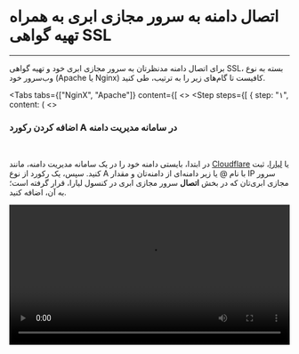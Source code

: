 

<Layout>
<Head>
<title>مستندات اتصال به دامنه با گواهی SSL در سرور مجازی ابری Ubuntu - لیارا</title>
<meta property="og:title" content="مستندات خدمات رایانش ابری لیارا" />
<meta property="og:description" content="مستندات مربوط به نحوه اتصال به دامنه به همراه تهیه گواهی SSL در سرور مجازی اوبونتو Ubuntu در لیارا"  />
<meta property="og:image" content="https://media.liara.ir/logos/liara-poster.jpg" />
</Head>

# اتصال دامنه به سرور مجازی ابری به همراه تهیه گواهی SSL
<hr className="mb-2" />

برای اتصال دامنه مدنظرتان به سرور مجازی ابری خود و تهیه گواهی SSL، بسته به نوع وب‌سرور خود (Apache یا Nginx) کافیست تا گام‌های زیر را به ترتیب، طی کنید. 

<Tabs 
  tabs={["NginX", "Apache"]} 
  content={[
  <>
    <Step  steps={[
        {
            step: "۱",
            content: (
                <>
                    <h3>اضافه کردن رکورد <Important>A</Important> در سامانه مدیریت دامنه</h3>   
                    <p>
                        در ابتدا، بایستی دامنه خود را در یک سامانه مدیریت دامنه، مانند <a href="https://liara.ir/products/dns" className="text-[#2196f3]">Cloudflare</a> یا <a href="" className="text-[#2196f3]">لیارا</a>، ثبت کنید. سپس، 
                        یک رکورد از نوع <Important>A</Important> با نام <Important>@</Important> یا زیر دامنه‌ای از دامنه‌تان و مقدار IP سرور مجازی ابری‌تان که در بخش <b>اتصال</b> سرور مجازی ابری در کنسول لیارا، قرار گرفته است؛ به آن، اضافه کنید.
                    </p>
                    <div className="h-4" />
                    <video
                    src="https://media.liara.ir/vps/add-cloud-server-ip-as-a-record-on-liara-dns-management-system.mp4"
                    controls="controls"
                    className="block w-full"
                    width="100%"
                    />
                </>
            )
        },
        {
            step: "۲",
            content: (
                <>
                    <h3>نصب وب‌سرور NginX</h3>   
                    <p>
                        پس از <a href="/iaas/ubuntu/how-tos/connect-to-server-using-ssh" className="text-[#2196f3]">اتصال به سرور مجازی ابری خود با استفاده از SSH</a>، کافیست تا با اجرای دستور زیر، NginX را بر روی سرور خود، نصب کنید:
                    </p>
                    <div className="h-2" />
                    <div dir='ltr'>
                        <Highlight className="bash">
                            {`sudo apt update && sudo apt install -y nginx`}
                        </Highlight>
                    </div>
                    <div className="h-2" />                         
                </>
            )
        },
        {
            step: "۳",
            content: (
                <>
                    <h3>پیکربندی یک Virtual Host جدید</h3>   
                    <p>
                        با اجرای دستور زیر، یک فایل پیکربندی جدید ایجاد کنید (به جای <Important>example.com</Important>، نام دامنه خود را وارد کنید):
                    </p>
                    <div className="h-2" />
                    <div dir='ltr'>
                        <Highlight className="bash">
                            {`sudo nano /etc/nginx/sites-available/example.com`}
                        </Highlight>
                    </div>
                    <div className="h-2" />   
                    <p>
                        در ادامه، قطعه کد زیر را به فایل فوق، اضافه کنید (به جای <Important>example.com</Important>، نام دامنه خود را وارد کنید):
                    </p>
                    <div className="h-2" />
                    <div dir='ltr'>
                        <Highlight className="config">
                            {`server {
    listen 80;
    server_name example.com ;

    root /var/www/example.com;
    index index.html index.htm index.php;

    location / {
        try_files $uri $uri/ =404;
    }
}
`}
                        </Highlight>
                    </div>
                    <div className="h-2" />  
                    <p>
                        سپس، برای ذخیره فایل و خروج از nano، دکمه‌های ترکیبی <Important>CTRL + X</Important> را فشرده و سپس <Important>Y</Important> را انتخاب کنید و در نهایت <Important>Enter</Important> را بزنید. 
                        در ادامه، یک دایرکتوری وب، ایجاد کنید (به جای <Important>example.com</Important>، نام دامنه خود را وارد کنید):
                    </p>
                    <div className="h-2" />
                    <div dir='ltr'>
                        <Highlight className="bash">
                            {`sudo mkdir -p /var/www/example.com`}
                        </Highlight>
                    </div>
                    <div className="h-2" />   
                    <p>
                        و یک فایل تست، به آن، اضافه کنید (به جای <Important>example.com</Important>، نام دامنه خود را وارد کنید):
                    </p>
                    <div className="h-2" />
                    <div dir='ltr'>
                        <Highlight className="bash">
                            {`echo '<h1>It works on Nginx!</h1>' | sudo tee /var/www/example.com/index.html`}
                        </Highlight>
                    </div>
                    <div className="h-2" />   
                    <p>
                        در ادامه، دسترسی‌های لازم را به فایل ایجاد شده، اعطا کنید (به جای <Important>example.com</Important>، نام دامنه خود را وارد کنید):
                    </p>
                    <div className="h-2" />
                    <div dir='ltr'>
                        <Highlight className="bash">
                            {`sudo chown -R www-data:www-data /var/www/example.com`}
                        </Highlight>
                    </div>
                    <div className="h-2" />
                    <p>
                        پیکربندی ایجاد شده را، فعال کنید (به جای <Important>example.com</Important>، نام دامنه خود را وارد کنید):
                    </p>
                    <div className="h-2" />
                    <div dir='ltr'>
                        <Highlight className="bash">
                            {`sudo ln -s /etc/nginx/sites-available/example.com /etc/nginx/sites-enabled/`}
                        </Highlight>
                    </div>
                    <div className="h-2" />  
                    <p>
                        در نهایت، Nginx را، ری‌استارت کنید:
                    </p>
                    <div className="h-2" />
                    <div dir='ltr'>
                        <Highlight className="bash">
                            {`sudo systemctl restart nginx`}
                        </Highlight>
                    </div>
                    <div className="h-2" />   
                </>
            )
        },
        {
            step: "۴",
            content: (
                <>
                    <h3>نصب گواهی SSL (با Let's Encrypt)</h3>   
                    <p>
                        با اجرای دستور زیر، پکیج <Important>Certbot</Important> را نصب کنید:
                    </p>
                    <div className="h-2" />
                    <div dir='ltr'>
                        <Highlight className="bash">
                            {`sudo apt install -y certbot python3-certbot-nginx`}
                        </Highlight>
                    </div>
                    <div className="h-2" />
                    <p>
                        در ادامه، دستور زیر را اجرا کنید تا Certbot یک گواهی SSL تهیه کند و <Important>HTTP</Important> را به <Important>HTTPS</Important>، ری‌دایرکت کند (به جای <Important>example.com</Important>، نام دامنه خود را وارد کنید):   
                    </p>
                    
                    <div className="h-2" />
                    <div dir='ltr'>
                        <Highlight className="bash">
                            {`sudo certbot --nginx -d example.com`}
                        </Highlight>
                    </div>
                    <div className="h-2" />
                </>
            )
        },
        {
            step: "۵",
            content: (
                <>
                    <h3>تنظیم تمدید خودکار SSL</h3>   
                    <p>
                        با اجرای دستور زیر، تمدید خودکار گواهی SSL را برای دامنه خود، تنظیم کنید: 
                    </p>
                    <div className="h-2" />
                    <div dir='ltr'>
                        <Highlight className="bash">
                            {`sudo certbot renew --dry-run`}
                        </Highlight>
                    </div>
                    <div className="h-2" />      
                </>
            )
        },
        {
            step: "۶",
            content: (
                <>
                    <h3>بررسی پیکربندی</h3>   
                    <p>
                        تمامی کارها، انجام شده است و اکنون، کافیست تا وب‌سرور خود را، ری‌استارت کنید:
                    </p>
                    <div className="h-2" />
                    <div dir='ltr'>
                        <Highlight className="bash">
                            {`sudo systemctl restart nginx`}
                        </Highlight>
                    </div>
                    <div className="h-2" />  
                    <p>
                        اکنون، می‌توانید در مرورگر، دامنه‌تان را وارد کنید تا به صفحه تستی که ساختید، هدایت شوید (به جای <Important>example.com</Important>، نام دامنه خود را وارد کنید):
                    </p>   
                                        <div className="h-2" />
                    <div dir='ltr'>
                        <Highlight className="js">
                            {`https://example.com`}
                        </Highlight>
                    </div>
                    <div className="h-2" />  
                    <p>
                        در صورتی که صفحه سایت، با موفقیت، برایتان بالا آمد؛ بدین معناست که تمامی کارها 
                        را به درستی انجام داده‌اید و دامنه شما به سرور مجازی ابری‌تان، متصل شده است.
                    </p>
                </>
            )
        },
    ]}
    />

    </>,

  <>

    <Step  steps={[
        {
            step: "۱",
            content: (
                <>
                    <h3>اضافه کردن رکورد <Important>A</Important> در سامانه مدیریت دامنه</h3>   
                    <p>
                        در ابتدا، بایستی دامنه خود را در یک سامانه مدیریت دامنه، مانند <a href="https://liara.ir/products/dns" className="text-[#2196f3]">Cloudflare</a> یا <a href="" className="text-[#2196f3]">لیارا</a>، ثبت کنید. سپس، 
                        یک رکورد از نوع <Important>A</Important> با نام <Important>@</Important> یا زیر دامنه‌ای از دامنه‌تان و مقدار IP سرور مجازی ابری‌تان که در بخش <b>اتصال</b> سرور مجازی ابری در کنسول لیارا، قرار گرفته است؛ به آن، اضافه کنید.
                    </p>
                    <div className="h-4" />
                    <video
                    src="https://media.liara.ir/vps/add-cloud-server-ip-as-a-record-on-liara-dns-management-system.mp4"
                    controls="controls"
                    className="block w-full"
                    width="100%"
                    />
                </>
            )
        },
        {
            step: "۲",
            content: (
                <>
                    <h3>نصب وب‌سرور Apache</h3>   
                    <p>
                        پس از <a href="/iaas/ubuntu/how-tos/connect-to-server-using-ssh" className="text-[#2196f3]">اتصال به سرور مجازی ابری خود با استفاده از SSH</a>، کافیست تا با اجرای دستور زیر، Apache را بر روی سرور خود، نصب کنید:
                    </p>
                    <div className="h-2" />
                    <div dir='ltr'>
                        <Highlight className="bash">
                            {`sudo apt update && sudo apt install -y apache2`}
                        </Highlight>
                    </div>
                    <div className="h-2" />                         
                </>
            )
        },
        {
            step: "۳",
            content: (
                <>
                    <h3>پیکربندی یک Virtual Host جدید</h3>   
                    <p>
                        با اجرای دستور زیر، یک فایل پیکربندی جدید ایجاد کنید (به جای <Important>example.com</Important>، نام دامنه خود را وارد کنید):
                    </p>
                    <div className="h-2" />
                    <div dir='ltr'>
                        <Highlight className="bash">
                            {`sudo nano /etc/apache2/sites-available/example.com.conf`}
                        </Highlight>
                    </div>
                    <div className="h-2" />   
                    <p>
                        در ادامه، قطعه کد زیر را به فایل فوق، اضافه کنید (به جای <Important>example.com</Important>، نام دامنه خود را وارد کنید):
                    </p>
                    <div className="h-2" />
                    <div dir='ltr'>
                        <Highlight className="config">
                            {`<VirtualHost *:80>
    ServerName example.com

    DocumentRoot /var/www/example.com

    <Directory /var/www/example.com>
        AllowOverride All
        Require all granted
    </Directory>

    ErrorLog \${APACHE_LOG_DIR}/error.log
    CustomLog \${APACHE_LOG_DIR}/access.log combined
</VirtualHost>`}
                        </Highlight>
                    </div>
                    <div className="h-2" />  
                    <p>
                        سپس، برای ذخیره فایل و خروج از nano، دکمه‌های ترکیبی <Important>CTRL + X</Important> را فشرده و سپس <Important>Y</Important> را انتخاب کنید و در نهایت <Important>Enter</Important> را بزنید. 
                        در ادامه، یک دایرکتوری وب، ایجاد کنید (به جای <Important>example.com</Important>، نام دامنه خود را وارد کنید):
                    </p>
                    <div className="h-2" />
                    <div dir='ltr'>
                        <Highlight className="bash">
                            {`sudo mkdir -p /var/www/example.com`}
                        </Highlight>
                    </div>
                    <div className="h-2" />   
                    <p>
                        و یک فایل تست، به آن، اضافه کنید (به جای <Important>example.com</Important>، نام دامنه خود را وارد کنید):
                    </p>
                    <div className="h-2" />
                    <div dir='ltr'>
                        <Highlight className="bash">
                            {`echo '<h1>It works on Apache!</h1>' | sudo tee /var/www/example.com/index.html`}
                        </Highlight>
                    </div>
                    <div className="h-2" />   
                    <p>
                        در ادامه، دسترسی‌های لازم را به فایل ایجاد شده، اعطا کنید (به جای <Important>example.com</Important>، نام دامنه خود را وارد کنید):
                    </p>
                    <div className="h-2" />
                    <div dir='ltr'>
                        <Highlight className="bash">
                            {`sudo chown -R www-data:www-data /var/www/example.com`}
                        </Highlight>
                    </div>
                    <div className="h-2" />
                    <p>
                        پیکربندی ایجاد شده را، فعال کنید (به جای <Important>example.com</Important>، نام دامنه خود را وارد کنید):
                    </p>
                    <div className="h-2" />
                    <div dir='ltr'>
                        <Highlight className="bash">
                            {`sudo a2ensite example.com.conf`}
                        </Highlight>
                    </div>
                    <div className="h-2" />  
                    <p>
                        در نهایت، Apache را، ری‌استارت کنید:
                    </p>
                    <div className="h-2" />
                    <div dir='ltr'>
                        <Highlight className="bash">
                            {`sudo systemctl restart apache2`}
                        </Highlight>
                    </div>
                    <div className="h-2" />   
                </>
            )
        },
        {
            step: "۴",
            content: (
                <>
                    <h3>نصب گواهی SSL (با Let's Encrypt)</h3>   
                    <p>
                        با اجرای دستور زیر، پکیج <Important>Certbot</Important> را نصب کنید:
                    </p>
                    <div className="h-2" />
                    <div dir='ltr'>
                        <Highlight className="bash">
                            {`sudo apt install -y certbot python3-certbot-apache`}
                        </Highlight>
                    </div>
                    <div className="h-2" />
                    <p>
                        در ادامه، دستور زیر را اجرا کنید تا Certbot یک گواهی SSL تهیه کند و <Important>HTTP</Important> را به <Important>HTTPS</Important>، ری‌دایرکت کند (به جای <Important>example.com</Important>، نام دامنه خود را وارد کنید):   
                    </p>
                    
                    <div className="h-2" />
                    <div dir='ltr'>
                        <Highlight className="bash">
                            {`sudo certbot --apache -d example.com`}
                        </Highlight>
                    </div>
                    <div className="h-2" />
                </>
            )
        },
        {
            step: "۵",
            content: (
                <>
                    <h3>تنظیم تمدید خودکار SSL</h3>   
                    <p>
                        با اجرای دستور زیر، تمدید خودکار گواهی SSL را برای دامنه خود، تنظیم کنید: 
                    </p>
                    <div className="h-2" />
                    <div dir='ltr'>
                        <Highlight className="bash">
                            {`sudo certbot renew --dry-run`}
                        </Highlight>
                    </div>
                    <div className="h-2" />      
                </>
            )
        },
        {
            step: "۶",
            content: (
                <>
                    <h3>بررسی پیکربندی</h3>   
                    <p>
                        تمامی کارها، انجام شده است و اکنون، کافیست تا وب‌سرور خود را، ری‌استارت کنید:
                    </p>
                    <div className="h-2" />
                    <div dir='ltr'>
                        <Highlight className="bash">
                            {`sudo systemctl restart apache2`}
                        </Highlight>
                    </div>
                    <div className="h-2" />  
                    <p>
                        اکنون، می‌توانید در مرورگر، دامنه‌تان را وارد کنید تا به صفحه تستی که ساختید، هدایت شوید (به جای <Important>example.com</Important>، نام دامنه خود را وارد کنید):
                    </p>   
                    <div className="h-2" />
                    <div dir='ltr'>
                        <Highlight className="js">
                            {`https://example.com`}
                        </Highlight>
                    </div>
                    <div className="h-2" />  
                    <p>
                        در صورتی که صفحه سایت، با موفقیت، برایتان بالا آمد؛ بدین معناست که تمامی کارها 
                        را به درستی انجام داده‌اید و دامنه شما به سرور مجازی ابری‌تان، متصل شده است.
                    </p>
                </>
            )
        },
    ]}
    />
    </>,
  ]}
/>


</Layout>